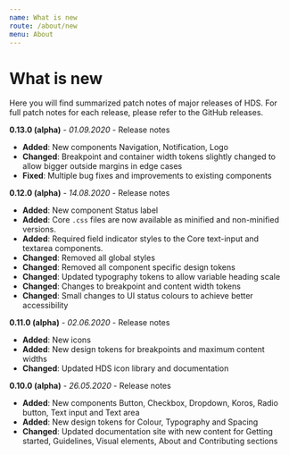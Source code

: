 ```yaml
---
name: What is new
route: /about/new
menu: About
---
```



# What is new

<LargeParagraph>
    Here you will find summarized patch notes of major releases of HDS. For full patch notes for each release, please refer to the <Link href="https://github.com/City-of-Helsinki/helsinki-design-system/releases" external>GitHub releases</Link>.
</LargeParagraph>

<p><b>0.13.0 (alpha)</b> - <i>01.09.2020</i> - <Link href="/" external>Release notes</Link></p>

- **Added**: New components Navigation, Notification, Logo
- **Changed**: Breakpoint and container width tokens slightly changed to allow bigger outside margins in edge cases
- **Fixed**: Multiple bug fixes and improvements to existing components

<p><b>0.12.0 (alpha)</b> - <i>14.08.2020</i> - <Link href="https://github.com/City-of-Helsinki/helsinki-design-system/releases/tag/v0.12.0" external>Release notes</Link></p>

- **Added**: New component Status label
- **Added**: Core `.css` files are now available as minified and non-minified versions.
- **Added**: Required field indicator styles to the Core text-input and textarea components.
- **Changed**: Removed all global styles
- **Changed**: Removed all component specific design tokens
- **Changed**: Updated typography tokens to allow variable heading scale
- **Changed**: Changes to breakpoint and content width tokens
- **Changed**: Small changes to UI status colours to achieve better accessibility

<p><b>0.11.0 (alpha)</b> - <i>02.06.2020</i> - <Link href="https://github.com/City-of-Helsinki/helsinki-design-system/releases/tag/v0.11.0" external>Release notes</Link></p>

- **Added**: New icons
- **Added**: New design tokens for breakpoints and maximum content widths
- **Changed**: Updated HDS icon library and documentation

<p><b>0.10.0 (alpha)</b> - <i>26.05.2020</i> - <Link href="https://github.com/City-of-Helsinki/helsinki-design-system/releases/tag/v0.10.0" external>Release notes</Link></p>

- **Added**: New components Button, Checkbox, Dropdown, Koros, Radio button, Text input and Text area
- **Added**: New design tokens for Colour, Typography and Spacing
- **Changed**: Updated documentation site with new content for Getting started, Guidelines, Visual elements, About and Contributing sections
